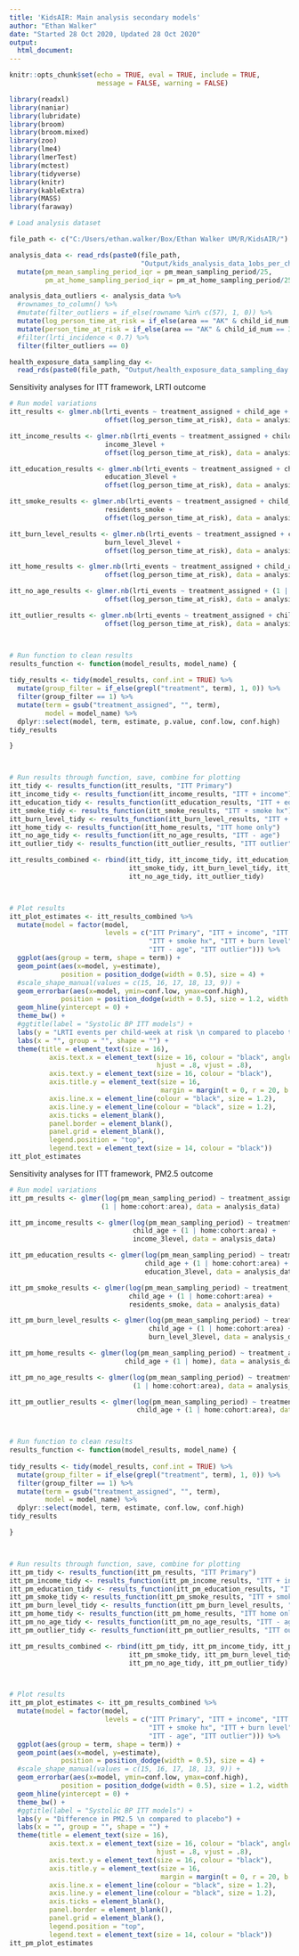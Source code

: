 ```yaml
---
title: 'KidsAIR: Main analysis secondary models'
author: "Ethan Walker"
date: "Started 28 Oct 2020, Updated 28 Oct 2020"
output:
  html_document:
---
```


```r
knitr::opts_chunk$set(echo = TRUE, eval = TRUE, include = TRUE,
                      message = FALSE, warning = FALSE)
```

```r
library(readxl)
library(naniar)
library(lubridate)
library(broom)
library(broom.mixed)
library(zoo)
library(lme4)
library(lmerTest)
library(mctest)
library(tidyverse)
library(knitr)
library(kableExtra)
library(MASS)
library(faraway)
```


```r
# Load analysis dataset

file_path <- c("C:/Users/ethan.walker/Box/Ethan Walker UM/R/KidsAIR/")

analysis_data <- read_rds(paste0(file_path, 
                                 "Output/kids_analysis_data_1obs_per_child.rds")) %>% 
  mutate(pm_mean_sampling_period_iqr = pm_mean_sampling_period/25,
         pm_at_home_sampling_period_iqr = pm_at_home_sampling_period/25) 

analysis_data_outliers <- analysis_data %>% 
  #rownames_to_column() %>% 
  #mutate(filter_outliers = if_else(rowname %in% c(57), 1, 0)) %>% 
  mutate(log_person_time_at_risk = if_else(area == "AK" & child_id_num == 31, 2.33, log_person_time_at_risk)) %>% 
  mutate(person_time_at_risk = if_else(area == "AK" & child_id_num == 31, 72, person_time_at_risk)) 
  #filter(lrti_incidence < 0.7) %>% 
  filter(filter_outliers == 0)

health_exposure_data_sampling_day <- 
  read_rds(paste0(file_path, "Output/health_exposure_data_sampling_day.rds"))
```


Sensitivity analyses for ITT framework, LRTI outcome

```r
# Run model variations
itt_results <- glmer.nb(lrti_events ~ treatment_assigned + child_age + (1 | home:cohort:area) + 
                        offset(log_person_time_at_risk), data = analysis_data)

itt_income_results <- glmer.nb(lrti_events ~ treatment_assigned + child_age + (1 | home:cohort:area) + 
                        income_3level + 
                        offset(log_person_time_at_risk), data = analysis_data)

itt_education_results <- glmer.nb(lrti_events ~ treatment_assigned + child_age + (1 | home:cohort:area) + 
                        education_3level + 
                        offset(log_person_time_at_risk), data = analysis_data)

itt_smoke_results <- glmer.nb(lrti_events ~ treatment_assigned + child_age + (1 | home:cohort:area) + 
                        residents_smoke + 
                        offset(log_person_time_at_risk), data = analysis_data)

itt_burn_level_results <- glmer.nb(lrti_events ~ treatment_assigned + child_age + (1 | home:cohort:area) + 
                        burn_level_3level + 
                        offset(log_person_time_at_risk), data = analysis_data)

itt_home_results <- glmer.nb(lrti_events ~ treatment_assigned + child_age + (1 | home) + 
                        offset(log_person_time_at_risk), data = analysis_data)

itt_no_age_results <- glmer.nb(lrti_events ~ treatment_assigned + (1 | home:cohort:area) + 
                        offset(log_person_time_at_risk), data = analysis_data)

itt_outlier_results <- glmer.nb(lrti_events ~ treatment_assigned + child_age + (1 | home:cohort:area) + 
                        offset(log_person_time_at_risk), data = analysis_data_outliers)



# Run function to clean results
results_function <- function(model_results, model_name) {
  
tidy_results <- tidy(model_results, conf.int = TRUE) %>% 
  mutate(group_filter = if_else(grepl("treatment", term), 1, 0)) %>% 
  filter(group_filter == 1) %>% 
  mutate(term = gsub("treatment_assigned", "", term),
         model = model_name) %>% 
  dplyr::select(model, term, estimate, p.value, conf.low, conf.high)
tidy_results

}



# Run results through function, save, combine for plotting
itt_tidy <- results_function(itt_results, "ITT Primary")
itt_income_tidy <- results_function(itt_income_results, "ITT + income")
itt_education_tidy <- results_function(itt_education_results, "ITT + education")
itt_smoke_tidy <- results_function(itt_smoke_results, "ITT + smoke hx")
itt_burn_level_tidy <- results_function(itt_burn_level_results, "ITT + burn level")
itt_home_tidy <- results_function(itt_home_results, "ITT home only")
itt_no_age_tidy <- results_function(itt_no_age_results, "ITT - age")
itt_outlier_tidy <- results_function(itt_outlier_results, "ITT outlier")

itt_results_combined <- rbind(itt_tidy, itt_income_tidy, itt_education_tidy, 
                              itt_smoke_tidy, itt_burn_level_tidy, itt_home_tidy,
                              itt_no_age_tidy, itt_outlier_tidy)



# Plot results
itt_plot_estimates <- itt_results_combined %>%
  mutate(model = factor(model,
                        levels = c("ITT Primary", "ITT + income", "ITT + education",
                                   "ITT + smoke hx", "ITT + burn level", "ITT home only",
                                   "ITT - age", "ITT outlier"))) %>% 
  ggplot(aes(group = term, shape = term)) +
  geom_point(aes(x=model, y=estimate), 
             position = position_dodge(width = 0.5), size = 4) +
  #scale_shape_manual(values = c(15, 16, 17, 18, 13, 9)) +
  geom_errorbar(aes(x=model, ymin=conf.low, ymax=conf.high), 
             position = position_dodge(width = 0.5), size = 1.2, width = 0.5) +
  geom_hline(yintercept = 0) +
  theme_bw() +  
  #ggtitle(label = "Systolic BP ITT models") +
  labs(y = "LRTI events per child-week at risk \n compared to placebo treatment") +
  labs(x = "", group = "", shape = "") +
  theme(title = element_text(size = 16), 
          axis.text.x = element_text(size = 16, colour = "black", angle = 25,
                                     hjust = .8, vjust = .8),
          axis.text.y = element_text(size = 16, colour = "black"),
          axis.title.y = element_text(size = 16,
                                      margin = margin(t = 0, r = 20, b = 0, l = 0)),
          axis.line.x = element_line(colour = "black", size = 1.2), 
          axis.line.y = element_line(colour = "black", size = 1.2), 
          axis.ticks = element_blank(), 
          panel.border = element_blank(), 
          panel.grid = element_blank(),
          legend.position = "top",
          legend.text = element_text(size = 14, colour = "black")) 
itt_plot_estimates
```


Sensitivity analyses for ITT framework, PM2.5 outcome

```r
# Run model variations
itt_pm_results <- glmer(log(pm_mean_sampling_period) ~ treatment_assigned + child_age + 
                       (1 | home:cohort:area), data = analysis_data)

itt_pm_income_results <- glmer(log(pm_mean_sampling_period) ~ treatment_assigned + 
                               child_age + (1 | home:cohort:area) + 
                               income_3level, data = analysis_data)

itt_pm_education_results <- glmer(log(pm_mean_sampling_period) ~ treatment_assigned + 
                                  child_age + (1 | home:cohort:area) + 
                                  education_3level, data = analysis_data)

itt_pm_smoke_results <- glmer(log(pm_mean_sampling_period) ~ treatment_assigned + 
                              child_age + (1 | home:cohort:area) + 
                              residents_smoke, data = analysis_data)

itt_pm_burn_level_results <- glmer(log(pm_mean_sampling_period) ~ treatment_assigned + 
                                   child_age + (1 | home:cohort:area) + 
                                   burn_level_3level, data = analysis_data)

itt_pm_home_results <- glmer(log(pm_mean_sampling_period) ~ treatment_assigned + 
                             child_age + (1 | home), data = analysis_data)

itt_pm_no_age_results <- glmer(log(pm_mean_sampling_period) ~ treatment_assigned + 
                               (1 | home:cohort:area), data = analysis_data)

itt_pm_outlier_results <- glmer(log(pm_mean_sampling_period) ~ treatment_assigned + 
                                child_age + (1 | home:cohort:area), data = analysis_data_outliers)



# Run function to clean results
results_function <- function(model_results, model_name) {
  
tidy_results <- tidy(model_results, conf.int = TRUE) %>% 
  mutate(group_filter = if_else(grepl("treatment", term), 1, 0)) %>% 
  filter(group_filter == 1) %>% 
  mutate(term = gsub("treatment_assigned", "", term),
         model = model_name) %>% 
  dplyr::select(model, term, estimate, conf.low, conf.high)
tidy_results

}



# Run results through function, save, combine for plotting
itt_pm_tidy <- results_function(itt_pm_results, "ITT Primary")
itt_pm_income_tidy <- results_function(itt_pm_income_results, "ITT + income")
itt_pm_education_tidy <- results_function(itt_pm_education_results, "ITT + education")
itt_pm_smoke_tidy <- results_function(itt_pm_smoke_results, "ITT + smoke hx")
itt_pm_burn_level_tidy <- results_function(itt_pm_burn_level_results, "ITT + burn level")
itt_pm_home_tidy <- results_function(itt_pm_home_results, "ITT home only")
itt_pm_no_age_tidy <- results_function(itt_pm_no_age_results, "ITT - age")
itt_pm_outlier_tidy <- results_function(itt_pm_outlier_results, "ITT outlier")

itt_pm_results_combined <- rbind(itt_pm_tidy, itt_pm_income_tidy, itt_pm_education_tidy, 
                              itt_pm_smoke_tidy, itt_pm_burn_level_tidy, itt_pm_home_tidy,
                              itt_pm_no_age_tidy, itt_pm_outlier_tidy)



# Plot results
itt_pm_plot_estimates <- itt_pm_results_combined %>%
  mutate(model = factor(model,
                        levels = c("ITT Primary", "ITT + income", "ITT + education",
                                   "ITT + smoke hx", "ITT + burn level", "ITT home only",
                                   "ITT - age", "ITT outlier"))) %>% 
  ggplot(aes(group = term, shape = term)) +
  geom_point(aes(x=model, y=estimate), 
             position = position_dodge(width = 0.5), size = 4) +
  #scale_shape_manual(values = c(15, 16, 17, 18, 13, 9)) +
  geom_errorbar(aes(x=model, ymin=conf.low, ymax=conf.high), 
             position = position_dodge(width = 0.5), size = 1.2, width = 0.5) +
  geom_hline(yintercept = 0) +
  theme_bw() +  
  #ggtitle(label = "Systolic BP ITT models") +
  labs(y = "Difference in PM2.5 \n compared to placebo") +
  labs(x = "", group = "", shape = "") +
  theme(title = element_text(size = 16), 
          axis.text.x = element_text(size = 16, colour = "black", angle = 25,
                                     hjust = .8, vjust = .8),
          axis.text.y = element_text(size = 16, colour = "black"),
          axis.title.y = element_text(size = 16,
                                      margin = margin(t = 0, r = 20, b = 0, l = 0)),
          axis.line.x = element_line(colour = "black", size = 1.2), 
          axis.line.y = element_line(colour = "black", size = 1.2), 
          axis.ticks = element_blank(), 
          panel.border = element_blank(), 
          panel.grid = element_blank(),
          legend.position = "top",
          legend.text = element_text(size = 14, colour = "black")) 
itt_pm_plot_estimates
```

